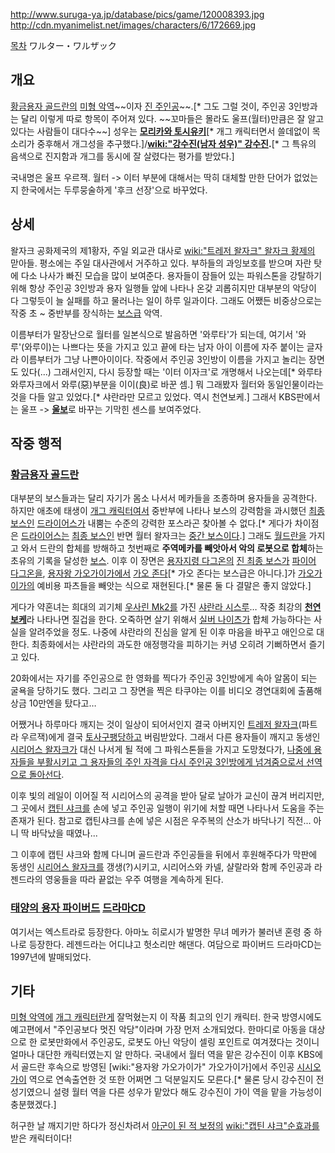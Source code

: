 http://www.suruga-ya.jp/database/pics/game/120008393.jpg
http://cdn.myanimelist.net/images/characters/6/172669.jpg

[[목차]]
ワルター・ワルザック
== 개요 ==
[[황금용자 골드란]]의 [[미형 악역]]~~이자 [[진 주인공]]~~.[* 그도 그럴 것이, 주인공 3인방과는 달리 이렇게 따로 항목이 주어져 있다. ~~꼬마들은 몰라도 울프(월터)만큼은 잘 알고 있다는 사람들이 대다수~~] 성우는 '''[[모리카와 토시유키]]'''[* 개그 캐릭터면서 쓸데없이 목소리가 중후해서 개그성을 추구했다.]/'''[[wiki:"강수진(남자 성우)" 강수진]].'''[* 그 특유의 음색으로 진지함과 개그를 동시에 잘 살렸다는 평가를 받았다.] 

국내명은 울프 우르잭. 월터 -> 이터 부분에 대해서는 딱히 대체할 만한 단어가 없었는지 한국에서는 두루뭉술하게 '후크 선장'으로 바꾸었다.

== 상세 ==
왈자크 공화제국의 제1황자, 주일 외교관 대사로 [[wiki:"트레저 왈자크" 왈자크 황제]]의 맏아들. 평소에는 주일 대사관에서 거주하고 있다. 부하들의 과잉보호를 받으며 자란 탓에 다소 나사가 빠진 모습을 많이 보여준다. 용자들이 잠들어 있는 파워스톤을 강탈하기 위해 항상 주인공 3인방과 용자 일행들 앞에 나타나 온갖 괴롭히지만 대부분의 악당이 다 그렇듯이 늘 실패를 하고 물러나는 일이 하루 일과이다. 그래도 어쨌든 비중상으로는 작중 초 ~ 중반부를 장식하는 [[보스]]급 악역.

이름부터가 말장난으로 월터를 일본식으로 발음하면 '와루타'가 되는데, 여기서 '와루'(와루이)는 나쁘다는 뜻을 가지고 있고 끝에 타는 남자 아이 이름에 자주 붙이는 글자라 이름부터가 그냥 나쁜아이이다. 작중에서 주인공 3인방이 이름을 가지고 놀리는 장면도 있다(...) 그래서인지, 다시 등장할 때는 '이터 이자크'로 개명해서 나오는데[* 와루타 와루자크에서 와루(惡)부분을 이이(良)로 바꾼 셈.] 뭐 그래봤자 월터와 동일인물이라는 것을 다들 알고 있었다.[* 샤란라만 모르고 있었다. 역시 천연보케.] 그래서 KBS판에서는 울프 -> '''[[울보]]'''로 바꾸는 기막힌 센스를 보여주었다.

== 작중 행적 ==
=== [[황금용자 골드란]] ===
대부분의 보스들과는 달리 자기가 몸소 나서서 메카들을 조종하며 용자들을 공격한다. 하지만 애초에 태생이 [[개그 캐릭터]]여서 중반부에 나타나 보스의 강력함을 과시했던 [[최종 보스]]인 [[드라이어스]]가 내뿜는 수준의 강력한 포스라곤 찾아볼 수 없다.[* 게다가 차이점은 [[드라이어스]]는 [[최종 보스]]인 반면 월터 왈자크는 [[중간 보스]]이다.] 그래도 [[월드란]]을 가지고 와서 드란의 합체를 방해하고 첫번째로 '''주역메카를 빼앗아서 악의 로봇으로 합체'''하는 초유의 기록을 달성한 [[보스]]. 이후 이 장면은 [[용자지령 다그온]]의 [[초생명체 제노사이드|진 최종 보스]]가 [[파이어 다그온]]을, [[용자왕 가오가이가]]에서 [[가오 존다]][* 가오 존다는 보스급은 아니다.]가 [[가오가이가]]의 예비용 파츠들을 빼앗는 식으로 재현된다.[* 물론 둘 다 결말은 좋지 않았다.]

게다가 약혼녀는 희대의 괴기체 [[우사린 Mk2]]를 가진 [[샤란라 시스루]]… 작중 최강의 '''[[천연]][[보케]]'''라 나타나면 질겁을 한다. 오죽하면 살기 위해서 [[실버 나이츠]]가 합체 가능하다는 사실을 알려주었을 정도. 나중에 샤란라의 진심을 알게 된 이후 마음을 바꾸고 애인으로 대한다. 최종화에서는 샤란라의 과도한 애정행각을 피하기는 커녕 오히려 기뻐하면서 즐기고 있다.

20화에서는 자기를 주인공으로 한 영화를 찍다가 주인공 3인방에게 속아 알몸이 되는 굴욕을 당하기도 했다. 그리고 그 장면을 찍은 타쿠야는 이를 비디오 경연대회에 출품해 상금 10만엔을 탔다고…

어쨌거나 하루마다 깨지는 것이 일상이 되어서인지 결국 아버지인 [[트레저 왈자크]](파트라 우르잭)에게 결국 [[토사구팽]]당하고 버림받았다. 그래서 다른 용자들이 깨지고 동생인 [[시리어스 왈자크]]가 대신 나서게 될 적에 그 파워스톤들을 가지고 도망쳤다가, [[아군이 된 적 보정|나중에 용자들을 부활시키고 그 용자들의 주인 자격을 다시 주인공 3인방에게 넘겨줌으로서 선역으로 돌아선다]].

이후 빛의 레일이 이어질 적 시리어스의 공격을 받아 달로 날아가 교신이 끊겨 버리지만, 그 곳에서 [[캡틴 샤크]]를 손에 넣고 주인공 일행이 위기에 처할 때면 나타나서 도움을 주는 존재가 된다. 참고로 캡틴샤크를 손에 넣은 시점은 우주복의 산소가 바닥나기 직전... 아니 딱 바닥났을 때였나...

그 이후에 캡틴 샤크와 함께 다니며 골드란과 주인공들을 뒤에서 후원해주다가 막판에 동생인 [[시리어스 왈자크]]를 갱생(?)시키고, 시리어스와 카넬, 샬랄라와 함께 주인공과 라젠드라의 영웅들을 따라 끝없는 우주 여행을 계속하게 된다.

=== [[태양의 용자 파이버드]] [[드라마CD]] ===
여기서는 엑스트라로 등장한다. 아마노 히로시가 발명한 무녀 메카가 불러낸 혼령 중 하나로 등장한다. 레젠드라는 어디냐고 헛소리만 해댄다. 여담으로 파이버드 드라마CD는 1997년에 발매되었다.

== 기타 ==
[[미형 악역]]에 [[개그 캐릭터]]란게 잘먹혔는지 이 작품 최고의 인기 캐릭터.  한국 방영시에도 예고편에서 "주인공보다 멋진 악당"이라며 가장 먼저 소개되었다. 한마디로 아동을 대상으로 한 로봇만화에서 주인공도, 로봇도 아닌 악당이 셀링 포인트로 여겨졌다는 것이니 얼마나 대단한 캐릭터였는지 알 만하다. 국내에서 월터 역을 맡은 강수진이 이후 KBS에서 골드란 후속으로 방영된 [wiki:"용자왕 가오가이가" 가오가이가]에서 주인공 [[시시오 가이]] 역으로 연속출연한 것 또한 어쩌면 그 덕분일지도 모른다.[* 물론 당시 강수진이 전성기였으니 설령 월터 역을 다른 성우가 맡았다 해도 강수진이 가이 역을 맡을 가능성이 충분했겠다.]

허구한 날 깨지기만 하다가 정신차려서 [[아군이 된 적 보정]]의 [[wiki:"캡틴 샤크"순효과]]를 받은 캐릭터이다!

